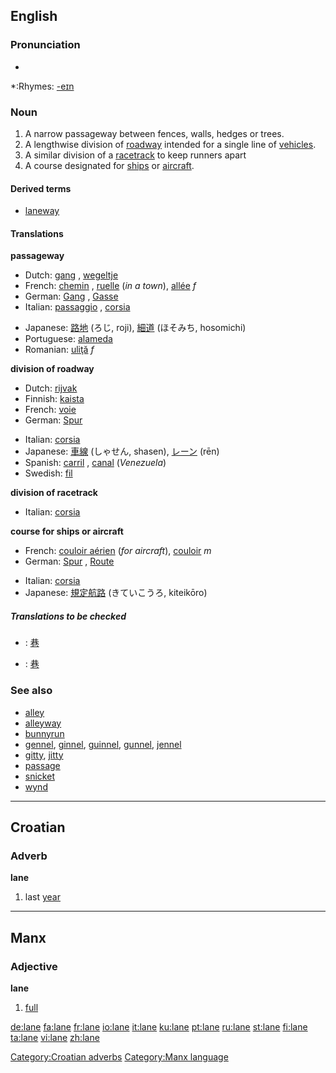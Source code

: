 {{see|Lane}}
==English==

===Pronunciation===
*{{audio|en-us-lane.ogg|Audio (US)}}

*:Rhymes: [[Rhymes:English:-eɪn|-eɪn]]

===Noun===
{{en-noun}}

#A narrow passageway between fences, walls, hedges or trees.
#A lengthwise division of [[roadway]] intended for a single line of [[vehicle]]s.
#A similar division of a [[racetrack]] to keep runners apart
#A course designated for [[ship]]s or [[aircraft]].

====Derived terms====
*[[laneway]]

====Translations====
'''passageway'''
{{top}}
*Dutch: [[gang#German|gang]] {{m}}, [[wegeltje]] {{n}}
*French: [[chemin]] {{m}}, [[ruelle]] {{f}} (''in a town''), [[allée]] ''f''
*German: [[Gang]] {{m}}, [[Gasse]] {{f}}
*Italian: [[passaggio]] {{m}}, [[corsia]] {{f}}
{{mid}}
*Japanese: [[路地]] (ろじ, roji), [[細道]] (ほそみち, hosomichi)
*Portuguese: [[alameda]]
*Romanian: [[uliţă]] ''f''
{{bottom}}

'''division of roadway'''
{{top}}
*Dutch: [[rijvak]] {{n}}
*Finnish: [[kaista]]
*French: [[voie]] {{f}}
*German: [[Spur]] {{f}}
{{mid}}
*Italian: [[corsia]] {{f}}
*Japanese: [[車線]] (しゃせん, shasen), [[レーン]] (rēn)
*Spanish: [[carril]] {{m}}, [[canal]] {{m}} (''Venezuela'')
*Swedish: [[fil#Swedish|fil]] {{c}}
{{bottom}}

'''division of racetrack'''
{{top}}
*Italian: [[corsia]] {{f}}
{{mid}}
{{bottom}}

'''course for ships or aircraft'''
{{top}}
*French: [[couloir aérien]] {{m}} (''for aircraft''), [[couloir]] ''m''
*German: [[Spur]] {{f}}, [[Route]] {{f}}
{{mid}}
*Italian: [[corsia]] {{f}}
*Japanese: [[規定航路]] (きていこうろ, kiteikōro)
{{bottom}}

=====Translations to be checked=====
<!--Remove this section once all of the translations below have been moved into the tables above.-->
{{checktrans}}
*{{ttbc|Chinese}}: [[巷]]
*{{ttbc|CJKV Characters}}: [[巷]]

===See also===
*[[alley]]
*[[alleyway]]
*[[bunnyrun]]
*[[gennel]], [[ginnel]], [[guinnel]], [[gunnel]], [[jennel]]
*[[gitty]], [[jitty]]
*[[passage]]
*[[snicket]]
*[[wynd]]

----

==Croatian==
===Adverb===
'''lane'''

# last [[year]]

[[Category:Croatian adverbs]]

----

==Manx==
===Adjective===
'''lane'''

#[[full]]

[[Category:Manx language]]

[[de:lane]]
[[fa:lane]]
[[fr:lane]]
[[io:lane]]
[[it:lane]]
[[ku:lane]]
[[pt:lane]]
[[ru:lane]]
[[st:lane]]
[[fi:lane]]
[[ta:lane]]
[[vi:lane]]
[[zh:lane]]